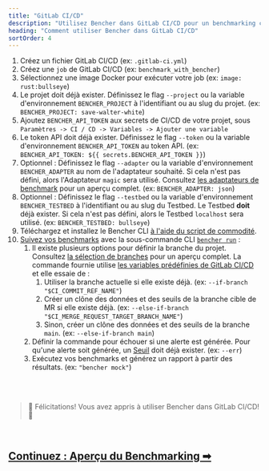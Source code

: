 ```yaml
---
title: "GitLab CI/CD"
description: "Utilisez Bencher dans GitLab CI/CD pour un benchmarking continu sur les merge requests"
heading: "Comment utiliser Bencher dans GitLab CI/CD"
sortOrder: 4
---
```



<GitLabCiYaml />

1. Créez un fichier GitLab CI/CD (ex: `.gitlab-ci.yml`)
1. Créez une `job` de GitLab CI/CD (ex: `benchmark_with_bencher`)
1. Sélectionnez une image Docker pour exécuter votre job (ex: `image: rust:bullseye`)
1. Le projet doit déjà exister. Définissez le flag `--project` ou la variable d'environnement `BENCHER_PROJECT` à l'identifiant ou au slug du projet. (ex: `BENCHER_PROJECT: save-walter-white`)
1. Ajoutez `BENCHER_API_TOKEN` aux secrets de CI/CD de votre projet, sous `Paramètres -> CI / CD -> Variables -> Ajouter une variable`
1. Le token API doit déjà exister. Définissez le flag `--token` ou la variable d'environnement `BENCHER_API_TOKEN` au token API. (ex: `BENCHER_API_TOKEN: ${{ secrets.BENCHER_API_TOKEN }}`)
1. Optionnel : Définissez le flag `--adapter` ou la variable d'environnement `BENCHER_ADAPTER` au nom de l'adaptateur souhaité. Si cela n'est pas défini, alors l'Adaptateur `magic` sera utilisé. Consultez [les adaptateurs de benchmark](/fr/docs/explanation/adapters/) pour un aperçu complet. (ex: `BENCHER_ADAPTER: json`)
1. Optionnel : Définissez le flag `--testbed` ou la variable d'environnement `BENCHER_TESTBED` à l'identifiant ou au slug du Testbed. Le Testbed **doit** déjà exister. Si cela n'est pas défini, alors le Testbed `localhost` sera utilisé. (ex: `BENCHER_TESTBED: bullseye`)
1. Téléchargez et installez le Bencher CLI [à l'aide du script de commodité](/docs/fr/how-to/install-cli/#linux-mac--unix).
1. [Suivez vos benchmarks](/fr/docs/how-to/track-benchmarks/) avec la sous-commande CLI <code><a href="/fr/docs/explanation/bencher-run/">bencher run</a></code> :
    1. Il existe plusieurs options pour définir la branche du projet. Consultez [la sélection de branches](/fr/docs/explanation/branch-selection/) pour un aperçu complet. La commande fournie utilise [les variables prédéfinies de GitLab CI/CD](https://docs.gitlab.com/ee/ci/variables/predefined_variables.html) et elle essaie de :
        1. Utiliser la branche actuelle si elle existe déjà. (ex: `--if-branch "$CI_COMMIT_REF_NAME"`)
        1. Créer un clône des données et des seuils de la branche cible de MR si elle existe déjà. (ex: `--else-if-branch  "$CI_MERGE_REQUEST_TARGET_BRANCH_NAME"`)
        1. Sinon, créer un clône des données et des seuils de la branche `main`. (ex: `--else-if-branch main`)
    1. Définir la commande pour échouer si une alerte est générée. Pour qu'une alerte soit générée, un [Seuil](/fr/docs/explanation/thresholds/) doit déjà exister. (ex: `--err`)
    1. Exécutez vos benchmarks et générez un rapport à partir des résultats. (ex: `"bencher mock"`)

<br/>
<br/>

> 🐰 Félicitations! Vous avez appris à utiliser Bencher dans GitLab CI/CD! 🎉

<br/>

<h2><a href="/fr/docs/explanation/benchmarking/">Continuez : Aperçu du Benchmarking ➡</a></h2>
